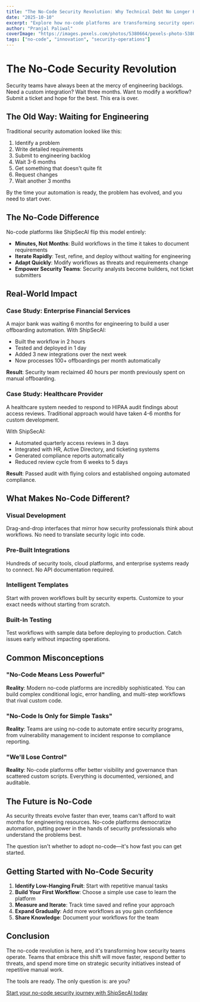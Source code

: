 ```yaml
---
title: "The No-Code Security Revolution: Why Technical Debt No Longer Holds You Back"
date: "2025-10-10"
excerpt: "Explore how no-code platforms are transforming security operations, enabling teams to build sophisticated automations without engineering resources."
author: "Pranjal Paliwal"
coverImage: "https://images.pexels.com/photos/5380664/pexels-photo-5380664.jpeg?auto=compress&cs=tinysrgb&w=1200"
tags: ["no-code", "innovation", "security-operations"]
---
```


# The No-Code Security Revolution

Security teams have always been at the mercy of engineering backlogs. Need a custom integration? Wait three months. Want to modify a workflow? Submit a ticket and hope for the best. This era is over.

## The Old Way: Waiting for Engineering

Traditional security automation looked like this:

1. Identify a problem
2. Write detailed requirements
3. Submit to engineering backlog
4. Wait 3-6 months
5. Get something that doesn't quite fit
6. Request changes
7. Wait another 3 months

By the time your automation is ready, the problem has evolved, and you need to start over.

## The No-Code Difference

No-code platforms like ShipSecAI flip this model entirely:

- **Minutes, Not Months**: Build workflows in the time it takes to document requirements
- **Iterate Rapidly**: Test, refine, and deploy without waiting for engineering
- **Adapt Quickly**: Modify workflows as threats and requirements change
- **Empower Security Teams**: Security analysts become builders, not ticket submitters

## Real-World Impact

### Case Study: Enterprise Financial Services

A major bank was waiting 6 months for engineering to build a user offboarding automation. With ShipSecAI:

- Built the workflow in 2 hours
- Tested and deployed in 1 day
- Added 3 new integrations over the next week
- Now processes 100+ offboardings per month automatically

**Result**: Security team reclaimed 40 hours per month previously spent on manual offboarding.

### Case Study: Healthcare Provider

A healthcare system needed to respond to HIPAA audit findings about access reviews. Traditional approach would have taken 4-6 months for custom development.

With ShipSecAI:

- Automated quarterly access reviews in 3 days
- Integrated with HR, Active Directory, and ticketing systems
- Generated compliance reports automatically
- Reduced review cycle from 6 weeks to 5 days

**Result**: Passed audit with flying colors and established ongoing automated compliance.

## What Makes No-Code Different?

### Visual Development

Drag-and-drop interfaces that mirror how security professionals think about workflows. No need to translate security logic into code.

### Pre-Built Integrations

Hundreds of security tools, cloud platforms, and enterprise systems ready to connect. No API documentation required.

### Intelligent Templates

Start with proven workflows built by security experts. Customize to your exact needs without starting from scratch.

### Built-In Testing

Test workflows with sample data before deploying to production. Catch issues early without impacting operations.

## Common Misconceptions

### "No-Code Means Less Powerful"

**Reality**: Modern no-code platforms are incredibly sophisticated. You can build complex conditional logic, error handling, and multi-step workflows that rival custom code.

### "No-Code Is Only for Simple Tasks"

**Reality**: Teams are using no-code to automate entire security programs, from vulnerability management to incident response to compliance reporting.

### "We'll Lose Control"

**Reality**: No-code platforms offer better visibility and governance than scattered custom scripts. Everything is documented, versioned, and auditable.

## The Future is No-Code

As security threats evolve faster than ever, teams can't afford to wait months for engineering resources. No-code platforms democratize automation, putting power in the hands of security professionals who understand the problems best.

The question isn't whether to adopt no-code—it's how fast you can get started.

## Getting Started with No-Code Security

1. **Identify Low-Hanging Fruit**: Start with repetitive manual tasks
2. **Build Your First Workflow**: Choose a simple use case to learn the platform
3. **Measure and Iterate**: Track time saved and refine your approach
4. **Expand Gradually**: Add more workflows as you gain confidence
5. **Share Knowledge**: Document your workflows for the team

## Conclusion

The no-code revolution is here, and it's transforming how security teams operate. Teams that embrace this shift will move faster, respond better to threats, and spend more time on strategic security initiatives instead of repetitive manual work.

The tools are ready. The only question is: are you?

[Start your no-code security journey with ShipSecAI today](#)
